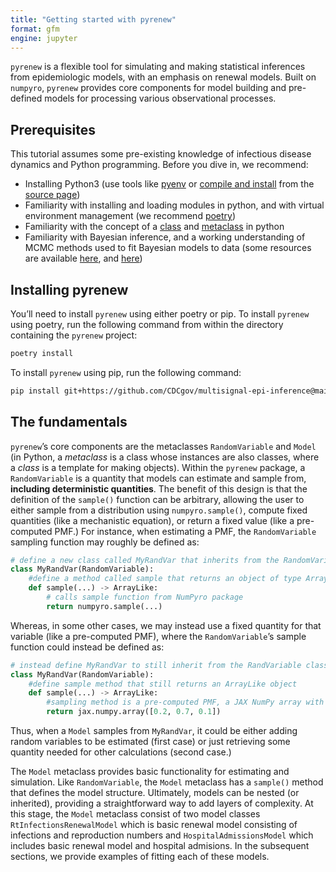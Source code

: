 ```yaml
---
title: "Getting started with pyrenew"
format: gfm
engine: jupyter
---
```


`pyrenew` is a flexible tool for simulating and making statistical inferences from epidemiologic models, with an emphasis on renewal models. Built on `numpyro`, `pyrenew` provides core components for model building and pre-defined models for processing various observational processes.

## Prerequisites

This tutorial assumes some pre-existing knowledge of infectious disease dynamics and Python programming. Before you dive in, we recommend:

 - Installing Python3 (use tools like [pyenv](https://realpython.com/intro-to-pyenv/) or [compile and install](https://ubuntuhandbook.org/index.php/2023/05/install-python-3-12-ubuntu/) from the [source page](https://www.python.org/downloads/))
 - Familiarity with installing and loading modules in python, and with virtual environment management (we recommend [poetry](https://python-poetry.org/docs/))
 - Familiarity with the concept of a [class](https://realpython.com/python-classes/) and [metaclass](https://realpython.com/courses/python-metaclasses/) in python
 - Familiarity with Bayesian inference, and a working understanding of MCMC methods used to fit Bayesian models to data (some resources are available [here](https://mc-stan.org/docs/2_18/reference-manual/effective-sample-size-section.html), and [here](https://xcelab.net/rm/))

## Installing pyrenew

You’ll need to install `pyrenew` using either poetry or pip. To install `pyrenew` using poetry, run the following command from within the directory containing the `pyrenew` project:

```bash
poetry install
```

To install `pyrenew` using pip, run the following command:

```bash
pip install git+https://github.com/CDCgov/multisignal-epi-inference@main#subdirectory=model
```


## The fundamentals

`pyrenew`'s core components are the metaclasses `RandomVariable` and `Model` (in Python, a _metaclass_ is a class whose instances are also classes, where a _class_ is a template for making objects). Within the `pyrenew` package, a `RandomVariable` is a quantity that models can estimate and sample from, **including deterministic quantities**. The benefit of this design is that the definition of the `sample()` function can be arbitrary, allowing the user to either sample from a distribution using `numpyro.sample()`, compute fixed quantities (like a mechanistic equation), or return a fixed value (like a pre-computed PMF.) For instance, when estimating a PMF, the `RandomVariable` sampling function may roughly be defined as:

```python
# define a new class called MyRandVar that inherits from the RandomVariable class
class MyRandVar(RandomVariable):
    #define a method called sample that returns an object of type ArrayLike
    def sample(...) -> ArrayLike:
        # calls sample function from NumPyro package
        return numpyro.sample(...)
```

Whereas,  in some other cases, we may instead use a fixed quantity for that variable (like a pre-computed PMF), where the `RandomVariable`'s sample function could instead be defined as:

```python
# instead define MyRandVar to still inherit from the RandVariable class
class MyRandVar(RandomVariable):
    #define sample method that still returns an ArrayLike object
    def sample(...) -> ArrayLike:
        #sampling method is a pre-computed PMF, a JAX NumPy array with explicit elements
        return jax.numpy.array([0.2, 0.7, 0.1])
```

Thus, when a `Model` samples from `MyRandVar`, it could be either adding random variables to be estimated (first case) or just retrieving some quantity needed for other calculations (second case.)

The `Model` metaclass provides basic functionality for estimating and simulation. Like `RandomVariable`, the `Model` metaclass has a `sample()` method that defines the model structure. Ultimately, models can be nested (or inherited), providing a straightforward way to add layers of complexity.
At this stage, the `Model` metaclass consist of two model classes `RtInfectionsRenewalModel` which is basic renewal model consisting of infections and reproduction numbers and `HospitalAdmissionsModel` which includes basic renewal model and hospital admisions. In the subsequent sections, we provide examples of fitting each of these models.
